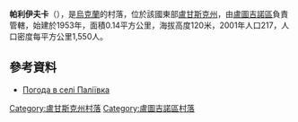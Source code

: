 {{coord|48|14|5|N|39|24|49|E|scale:100000|display=title}}

'''帕利伊夫卡'''（{{lang-uk|Паліївка}}），是[[烏克蘭|烏克蘭]]的村落，位於該國東部[[盧甘斯克州|盧甘斯克州]]，由[[盧圖吉諾區|盧圖吉諾區]]負責管轄，始建於1953年，面積0.14平方公里，海拔高度120米，2001年人口217，人口密度每平方公里1,550人。

==參考資料==
* [http://weather.in.ua/ua/lyganskaja/19518 Погода в селі Паліївка] {{Wayback|url=http://weather.in.ua/ua/lyganskaja/19518 |date=20111220003825 }}

{{DEFAULTSORT:Паліївка}}
[[Category:盧甘斯克州村落|Category:盧甘斯克州村落]]
[[Category:盧圖吉諾區村落|Category:盧圖吉諾區村落]]


{{Luhansk-geo-stub}}